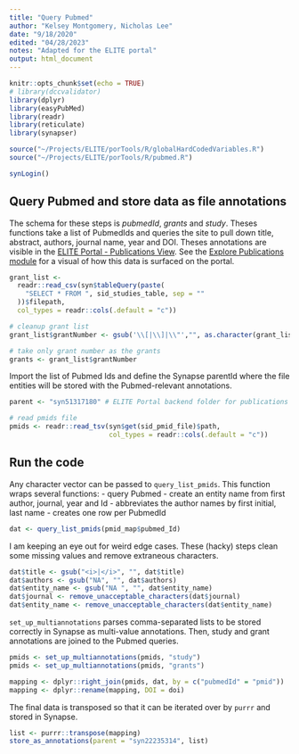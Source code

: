 ```yaml
---
title: "Query Pubmed"
author: "Kelsey Montgomery, Nicholas Lee"
date: "9/18/2020"
edited: "04/28/2023"
notes: "Adapted for the ELITE portal"
output: html_document
---
```


```r
knitr::opts_chunk$set(echo = TRUE)
# library(dccvalidator)
library(dplyr)
library(easyPubMed)
library(readr)
library(reticulate)
library(synapser)

source("~/Projects/ELITE/porTools/R/globalHardCodedVariables.R")
source("~/Projects/ELITE/porTools/R/pubmed.R")

synLogin()
```

## Query Pubmed and store data as file annotations

The schema for these steps is *pubmedId*, *grants* and *study*. Theses functions take
a list of PubmedIds and queries the site to pull down title, abstract, authors, journal name, year and DOI. Theses annotations are visible in the [ELITE Portal - Publications View](https://www.synapse.org/#!Synapse:syn51209321/tables/). See the [Explore Publications module](https://psychencode.synapse.org/Explore/Publications) for a visual of how this data is surfaced on the portal.

```r
grant_list <-
  readr::read_csv(syn$tableQuery(paste(
    "SELECT * FROM ", sid_studies_table, sep = ""
  ))$filepath,
  col_types = readr::cols(.default = "c"))

# cleanup grant list
grant_list$grantNumber <- gsub('\\[|\\]|\\"',"", as.character(grant_list$grantNumber))

# take only grant number as the grants
grants <- grant_list$grantNumber
```

Import the list of Pubmed Ids and define the Synapse parentId where the file entities will be stored with the Pubmed-relevant annotations.
```r
parent <- "syn51317180" # ELITE Portal backend folder for publications

# read pmids file
pmids <- readr::read_tsv(syn$get(sid_pmid_file)$path, 
                         col_types = readr::cols(.default = "c"))
```

## Run the code

Any character vector can be passed to `query_list_pmids`. This function wraps several functions:
- query Pubmed
- create an entity name from first author, journal, year and Id
- abbreviates the author names by first initial, last name
- creates one row per PubmedId

```r
dat <- query_list_pmids(pmid_map$pubmed_Id)
```

I am keeping an eye out for weird edge cases. These (hacky) steps clean some missing values and remove extraneous characters.

```r
dat$title <- gsub("<i>|</i>", "", dat$title)
dat$authors <- gsub("NA", "", dat$authors)
dat$entity_name <- gsub("NA ", "", dat$entity_name)
dat$journal <- remove_unacceptable_characters(dat$journal)
dat$entity_name <- remove_unacceptable_characters(dat$entity_name)
```

`set_up_multiannotations` parses comma-separated lists to be stored correctly in Synapse as multi-value annotations. Then, study and grant annotations are joined to the Pubmed queries.

```r
pmids <- set_up_multiannotations(pmids, "study")
pmids <- set_up_multiannotations(pmids, "grants")

mapping <- dplyr::right_join(pmids, dat, by = c("pubmedId" = "pmid"))
mapping <- dplyr::rename(mapping, DOI = doi)
```

The final data is transposed so that it can be iterated over by `purrr` and stored in Synapse.

```r
list <- purrr::transpose(mapping)
store_as_annotations(parent = "syn22235314", list)
```
